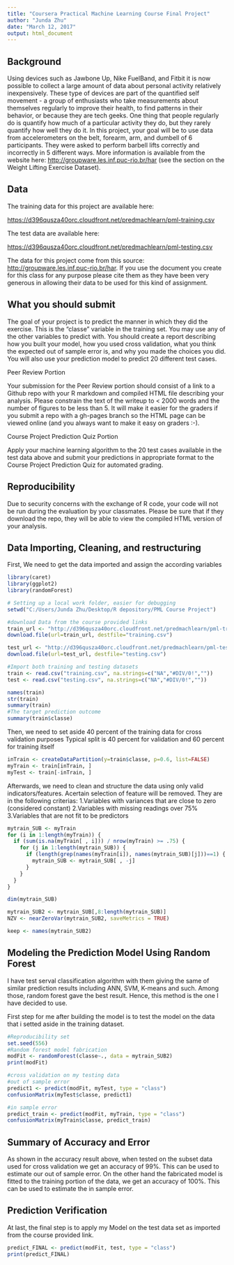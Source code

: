 ---
title: "Coursera Practical Machine Learning Course Final Project"
author: "Junda Zhu"
date: "March 12, 2017"
output: html_document
---

## Background

Using devices such as Jawbone Up, Nike FuelBand, and Fitbit it is now possible to collect a large amount of data about personal activity relatively inexpensively. These type of devices are part of the quantified self movement - a group of enthusiasts who take measurements about themselves regularly to improve their health, to find patterns in their behavior, or because they are tech geeks. One thing that people regularly do is quantify how much of a particular activity they do, but they rarely quantify how well they do it. In this project, your goal will be to use data from accelerometers on the belt, forearm, arm, and dumbell of 6 participants. They were asked to perform barbell lifts correctly and incorrectly in 5 different ways. More information is available from the website here: <http://groupware.les.inf.puc-rio.br/har> (see the section on the Weight Lifting Exercise Dataset).

## Data

The training data for this project are available here:

<https://d396qusza40orc.cloudfront.net/predmachlearn/pml-training.csv>

The test data are available here:

<https://d396qusza40orc.cloudfront.net/predmachlearn/pml-testing.csv>

The data for this project come from this source: <http://groupware.les.inf.puc-rio.br/har>. If you use the document you create for this class for any purpose please cite them as they have been very generous in allowing their data to be used for this kind of assignment.

## What you should submit

The goal of your project is to predict the manner in which they did the exercise. This is the "classe" variable in the training set. You may use any of the other variables to predict with. You should create a report describing how you built your model, how you used cross validation, what you think the expected out of sample error is, and why you made the choices you did. You will also use your prediction model to predict 20 different test cases.

Peer Review Portion

Your submission for the Peer Review portion should consist of a link to a Github repo with your R markdown and compiled HTML file describing your analysis. Please constrain the text of the writeup to < 2000 words and the number of figures to be less than 5. It will make it easier for the graders if you submit a repo with a gh-pages branch so the HTML page can be viewed online (and you always want to make it easy on graders :-).

Course Project Prediction Quiz Portion

Apply your machine learning algorithm to the 20 test cases available in the test data above and submit your predictions in appropriate format to the Course Project Prediction Quiz for automated grading.

## Reproducibility

Due to security concerns with the exchange of R code, your code will not be run during the evaluation by your classmates. Please be sure that if they download the repo, they will be able to view the compiled HTML version of your analysis.

## Data Importing, Cleaning, and restructuring

First, We need to get the data imported and assign the according variables
```{r echo=TRUE, message=FALSE, warning=FALSE, results='hide'}
library(caret)
library(ggplot2)
library(randomForest)

# Setting up a local work folder, easier for debugging
setwd("C:/Users/Junda Zhu/Desktop/R depository/PML Course Project")

#download Data from the course provided links
train_url <- "http://d396qusza40orc.cloudfront.net/predmachlearn/pml-training.csv"
download.file(url=train_url, destfile="training.csv")

test_url <- "http://d396qusza40orc.cloudfront.net/predmachlearn/pml-testing.csv"
download.file(url=test_url, destfile="testing.csv")

#Import both training and testing datasets
train <- read.csv("training.csv", na.strings=c("NA","#DIV/0!",""))
test <- read.csv("testing.csv", na.strings=c("NA","#DIV/0!",""))

names(train)
str(train)
summary(train)
#The target prediction outcome
summary(train$classe)
```

Then, we need to set aside 40 percent of the training data for cross validation purposes
Typical split is 40 percent for validation and 60 percent for training itself
```{r echo=TRUE, message=FALSE, warning=FALSE, results='hide'}
inTrain <- createDataPartition(y=train$classe, p=0.6, list=FALSE)
myTrain <- train[inTrain, ]
myTest <- train[-inTrain, ]
```

Afterwards, we need to clean and structure the data using only valid indicators/features. Acertain selection of feature will be removed. They are in the following criterias:
1.Variables with variances that are close to zero (considered constant)
2.Variables with missing readings over 75%
3.Variables that are not fit to be predictors

```{r echo=TRUE, message=FALSE, warning=FALSE, results='hide'}
mytrain_SUB <- myTrain
for (i in 1:length(myTrain)) {
  if (sum(is.na(myTrain[ , i])) / nrow(myTrain) >= .75) {
    for (j in 1:length(mytrain_SUB)) {
      if (length(grep(names(myTrain[i]), names(mytrain_SUB)[j]))==1) {
        mytrain_SUB <- mytrain_SUB[ , -j]
      }
    }
  }
}

dim(mytrain_SUB)

mytrain_SUB2 <- mytrain_SUB[,8:length(mytrain_SUB)]
NZV <- nearZeroVar(mytrain_SUB2, saveMetrics = TRUE)

keep <- names(mytrain_SUB2)
```

## Modeling the Prediction Model Using Random Forest

I have test serval classification algorithm with them giving the same of similar prediction results including ANN, SVM, K-means and such. Among those, random forest gave the best result. Hence, this method is the one I have decided to use.

First step for me after building the model is to test the model on the data that i setted aside in the training dataset.
```{r echo=TRUE, message=FALSE, warning=FALSE}
#Reproducibility set
set.seed(556)
#Random forest model fabrication
modFit <- randomForest(classe~., data = mytrain_SUB2)
print(modFit)

#cross validation on my testing data
#out of sample error
predict1 <- predict(modFit, myTest, type = "class")
confusionMatrix(myTest$classe, predict1)

#in sample error
predict_train <- predict(modFit, myTrain, type = "class")
confusionMatrix(myTrain$classe, predict_train)

```

## Summary of Accuracy and Error

As shown in the accuracy result above, when tested on the subset data used for cross validation we get an accuracy of 99%. This can be used to estimate our out of sample error. On the other hand the fabricated model is fitted to the training portion of the data, we get an accuracy of 100%. This can be used to estimate the in sample error.

## Prediction Verification

At last, the final step is to apply my Model on the test data set as imported from the course provided link.
```{r echo=TRUE, message=FALSE, warning=FALSE}
predict_FINAL <- predict(modFit, test, type = "class")
print(predict_FINAL)

```
